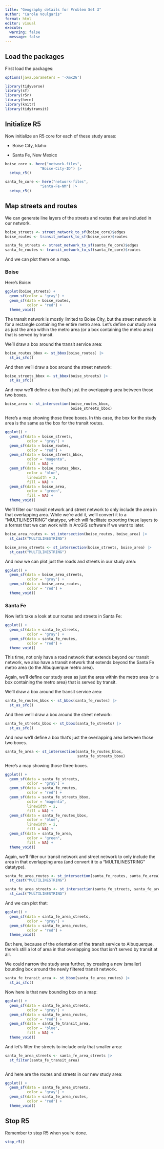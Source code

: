 ```yaml
---
title: "Geography details for Problem Set 3"
author: "Carole Voulgaris"
format: html
editor: visual
execute: 
  warning: false
  message: false
---
```


## Load the packages

First load the packages:

```r

options(java.parameters = '-Xmx2G')  

library(tidyverse) 
library(sf) 
library(r5r) 
library(here)
library(knitr)
library(tidytransit)

```

## Initialize R5

Now initialize an R5 core for each of these study areas:

-   Boise City, Idaho

-   Santa Fe, New Mexico

```r
boise_core <- here("network-files",
                "Boise-City-ID") |>
  setup_r5()

santa_fe_core <- here("network-files",
                "Santa-Fe-NM") |>
  setup_r5()
```

## Map streets and routes

We can generate line layers of the streets and routes that are included in our network.

```r
boise_streets <- street_network_to_sf(boise_core)$edges
boise_routes <- transit_network_to_sf(boise_core)$routes

santa_fe_streets <- street_network_to_sf(santa_fe_core)$edges
santa_fe_routes <- transit_network_to_sf(santa_fe_core)$routes

```

And we can plot them on a map.

### Boise

Here's Boise:

```r
ggplot(boise_streets) +
  geom_sf(color = "gray") +
  geom_sf(data = boise_routes,
          color = "red") +
  theme_void()
```

The transit network is mostly limited to Boise City, but the street network is for a rectangle containing the entire metro area. Let's define our study area as just the area within the metro area (or a box containing the metro area) that is served by transit.

We'll draw a box around the transit service area:

```r
boise_routes_bbox <- st_bbox(boise_routes) |>
  st_as_sfc()

```

And then we'll draw a box around the street network:

```r
boise_streets_bbox <- st_bbox(boise_streets) |>
  st_as_sfc()
```

And now we'll define a box that's just the overlapping area between those two boxes.

```r
boise_area <- st_intersection(boise_routes_bbox, 
                              boise_streets_bbox)
```

Here's a map showing those three boxes. In this case, the box for the study area is the same as the box for the transit routes.

```r
ggplot() +
  geom_sf(data = boise_streets,
          color = "gray") +
  geom_sf(data = boise_routes,
          color = "red") +
  geom_sf(data = boise_streets_bbox,
          color = "magenta",
          fill = NA) +
  geom_sf(data = boise_routes_bbox,
          color = "blue",
          linewidth = 2, 
          fill = NA) +
  geom_sf(data = boise_area,
          color = "green",
          fill = NA) +
  theme_void()
```

We'll filter our transit network and street network to only include the area in that overlapping area. While we're add it, we'll convert it to a "MULTILINESTRING" datatype, which will facilitate exporting these layers to a format that we can work with in ArcGIS software if we want to later.

```r
boise_area_routes <- st_intersection(boise_routes, boise_area) |>
  st_cast("MULTILINESTRING")

boise_area_streets <- st_intersection(boise_streets, boise_area) |>
  st_cast("MULTILINESTRING")
```

And now we can plot just the roads and streets in our study area:

```r
ggplot() +
  geom_sf(data = boise_area_streets,
          color = "gray") +
  geom_sf(data = boise_area_routes,
          color = "red") +
  theme_void()
```

### Santa Fe

Now let's take a look at our routes and streets in Santa Fe:

```r
ggplot() +
  geom_sf(data = santa_fe_streets,
          color = "gray") +
  geom_sf(data = santa_fe_routes,
          color = "red") +
  theme_void()
```

This time, not only have a road network that extends beyond our transit network, we also have a transit network that extends beyond the Santa Fe metro area (to the Albuquerque metro area).

Again, we'll define our study area as just the area within the metro area (or a box containing the metro area) that is served by transit.

We'll draw a box around the transit service area:

```r
santa_fe_routes_bbox <- st_bbox(santa_fe_routes) |>   
  st_as_sfc() 
```

And then we'll draw a box around the street network:

```r
santa_fe_streets_bbox <- st_bbox(santa_fe_streets) |>   
  st_as_sfc()
```

And now we'll define a box that's just the overlapping area between those two boxes.

```r
santa_fe_area <- st_intersection(santa_fe_routes_bbox,                                
                                 santa_fe_streets_bbox)
```

Here's a map showing those three boxes.

```r
ggplot() +
  geom_sf(data = santa_fe_streets,
          color = "gray") +
  geom_sf(data = santa_fe_routes,
          color = "red") +
  geom_sf(data = santa_fe_streets_bbox,
          color = "magenta",
          linewidth = 2,
          fill = NA) +
  geom_sf(data = santa_fe_routes_bbox,
          color = "blue",
          linewidth = 2, 
          fill = NA) +
  geom_sf(data = santa_fe_area,
          color = "green",
          fill = NA) +
  theme_void()
```

Again, we'll filter our transit network and street network to only include the area in that overlapping area (and convert it to a "MULTILINESTRING" datatype).

```r
santa_fe_area_routes <- st_intersection(santa_fe_routes, santa_fe_area) |>
  st_cast("MULTILINESTRING")

santa_fe_area_streets <- st_intersection(santa_fe_streets, santa_fe_area) |>
  st_cast("MULTILINESTRING")
```

And we can plot that:

```r
ggplot() +
  geom_sf(data = santa_fe_area_streets,
          color = "gray") +
  geom_sf(data = santa_fe_area_routes,
          color = "red") +
  theme_void()
```

But here, because of the orientation of the transit service to Albuquerque, there's still a lot of area in that overlapping box that isn't served by transit at all.

We could narrow the study area further, by creating a new (smaller) bounding box around the newly filtered transit network.

```r
santa_fe_transit_area <- st_bbox(santa_fe_area_routes) |>
  st_as_sfc()
```

Now here is that new bounding box on a map:

```r
ggplot() +
  geom_sf(data = santa_fe_area_streets,
          color = "gray") +
  geom_sf(data = santa_fe_area_routes,
          color = "red") +
  geom_sf(data = santa_fe_transit_area,
          color = "blue",
          fill = NA) +
  theme_void()
```

And let's filter the streets to include only that smaller area:

```r
santa_fe_area_streets <- santa_fe_area_streets |>
  st_filter(santa_fe_transit_area)
  
```

And here are the routes and streets in our new study area:

```r
ggplot() +
  geom_sf(data = santa_fe_area_streets,
          color = "gray") +
  geom_sf(data = santa_fe_area_routes,
          color = "red") +
  theme_void()
```

##  Stop R5

Remember to stop R5 when you're done.

```r
stop_r5()
```
